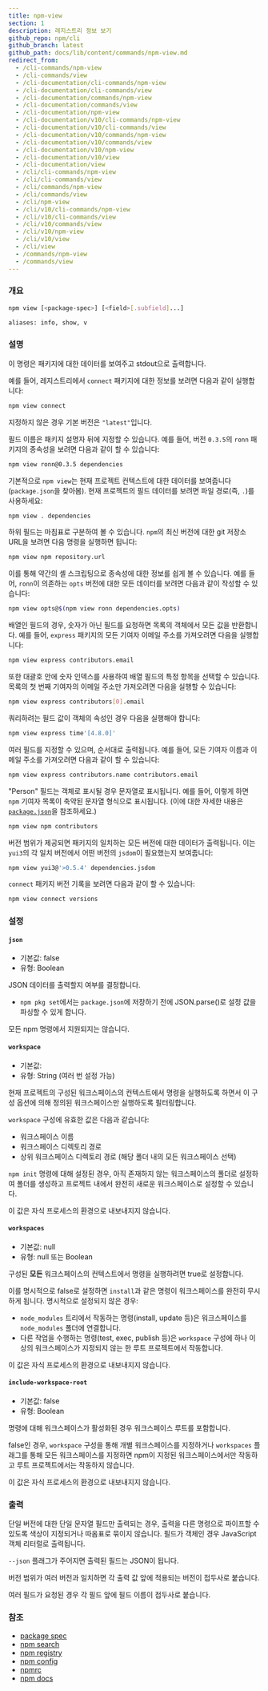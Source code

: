 ```yaml
---
title: npm-view
section: 1
description: 레지스트리 정보 보기
github_repo: npm/cli
github_branch: latest
github_path: docs/lib/content/commands/npm-view.md
redirect_from:
  - /cli-commands/npm-view
  - /cli-commands/view
  - /cli-documentation/cli-commands/npm-view
  - /cli-documentation/cli-commands/view
  - /cli-documentation/commands/npm-view
  - /cli-documentation/commands/view
  - /cli-documentation/npm-view
  - /cli-documentation/v10/cli-commands/npm-view
  - /cli-documentation/v10/cli-commands/view
  - /cli-documentation/v10/commands/npm-view
  - /cli-documentation/v10/commands/view
  - /cli-documentation/v10/npm-view
  - /cli-documentation/v10/view
  - /cli-documentation/view
  - /cli/cli-commands/npm-view
  - /cli/cli-commands/view
  - /cli/commands/npm-view
  - /cli/commands/view
  - /cli/npm-view
  - /cli/v10/cli-commands/npm-view
  - /cli/v10/cli-commands/view
  - /cli/v10/commands/view
  - /cli/v10/npm-view
  - /cli/v10/view
  - /cli/view
  - /commands/npm-view
  - /commands/view
---
```


### 개요

```bash
npm view [<package-spec>] [<field>[.subfield]...]

aliases: info, show, v
```

### 설명

이 명령은 패키지에 대한 데이터를 보여주고 stdout으로 출력합니다.

예를 들어, 레지스트리에서 `connect` 패키지에 대한 정보를 보려면 다음과 같이 실행합니다:

```bash
npm view connect
```

지정하지 않은 경우 기본 버전은 `"latest"`입니다.

필드 이름은 패키지 설명자 뒤에 지정할 수 있습니다. 예를 들어, 버전 `0.3.5`의 `ronn` 패키지의 종속성을 보려면 다음과 같이 할 수 있습니다:

```bash
npm view ronn@0.3.5 dependencies
```

기본적으로 `npm view`는 현재 프로젝트 컨텍스트에 대한 데이터를 보여줍니다(`package.json`을 찾아봄). 현재 프로젝트의 필드 데이터를 보려면 파일 경로(즉, `.`)를 사용하세요:

```bash
npm view . dependencies
```

하위 필드는 마침표로 구분하여 볼 수 있습니다. `npm`의 최신 버전에 대한 git 저장소 URL을 보려면 다음 명령을 실행하면 됩니다:

```bash
npm view npm repository.url
```

이를 통해 약간의 셸 스크립팅으로 종속성에 대한 정보를 쉽게 볼 수 있습니다. 예를 들어, `ronn`이 의존하는 `opts` 버전에 대한 모든 데이터를 보려면 다음과 같이 작성할 수 있습니다:

```bash
npm view opts@$(npm view ronn dependencies.opts)
```

배열인 필드의 경우, 숫자가 아닌 필드를 요청하면 목록의 객체에서 모든 값을 반환합니다. 예를 들어, `express` 패키지의 모든 기여자 이메일 주소를 가져오려면 다음을 실행합니다:

```bash
npm view express contributors.email
```

또한 대괄호 안에 숫자 인덱스를 사용하여 배열 필드의 특정 항목을 선택할 수 있습니다. 목록의 첫 번째 기여자의 이메일 주소만 가져오려면 다음을 실행할 수 있습니다:

```bash
npm view express contributors[0].email
```

쿼리하려는 필드 값이 객체의 속성인 경우 다음을 실행해야 합니다:

```bash
npm view express time'[4.8.0]'
```

여러 필드를 지정할 수 있으며, 순서대로 출력됩니다. 예를 들어, 모든 기여자 이름과 이메일 주소를 가져오려면 다음과 같이 할 수 있습니다:

```bash
npm view express contributors.name contributors.email
```

"Person" 필드는 객체로 표시될 경우 문자열로 표시됩니다. 예를 들어, 이렇게 하면 `npm` 기여자 목록이 축약된 문자열 형식으로 표시됩니다. (이에 대한 자세한 내용은 [`package.json`](/cli/v10/configuring-npm/package-json)을 참조하세요.)

```bash
npm view npm contributors
```

버전 범위가 제공되면 패키지의 일치하는 모든 버전에 대한 데이터가 출력됩니다. 이는 `yui3`의 각 일치 버전에서 어떤 버전의 `jsdom`이 필요했는지 보여줍니다:

```bash
npm view yui3@'>0.5.4' dependencies.jsdom
```

`connect` 패키지 버전 기록을 보려면 다음과 같이 할 수 있습니다:

```bash
npm view connect versions
```

### 설정

#### `json`

- 기본값: false
- 유형: Boolean

JSON 데이터를 출력할지 여부를 결정합니다.

- `npm pkg set`에서는 `package.json`에 저장하기 전에 JSON.parse()로 설정 값을 파싱할 수 있게 합니다.

모든 npm 명령에서 지원되지는 않습니다.

#### `workspace`

- 기본값:
- 유형: String (여러 번 설정 가능)

현재 프로젝트의 구성된 워크스페이스의 컨텍스트에서 명령을 실행하도록 하면서 이 구성 옵션에 의해 정의된 워크스페이스만 실행하도록 필터링합니다.

`workspace` 구성에 유효한 값은 다음과 같습니다:

- 워크스페이스 이름
- 워크스페이스 디렉토리 경로
- 상위 워크스페이스 디렉토리 경로 (해당 폴더 내의 모든 워크스페이스 선택)

`npm init` 명령에 대해 설정된 경우, 아직 존재하지 않는 워크스페이스의 폴더로 설정하여 폴더를 생성하고 프로젝트 내에서 완전히 새로운 워크스페이스로 설정할 수 있습니다.

이 값은 자식 프로세스의 환경으로 내보내지지 않습니다.

#### `workspaces`

- 기본값: null
- 유형: null 또는 Boolean

구성된 **모든** 워크스페이스의 컨텍스트에서 명령을 실행하려면 true로 설정합니다.

이를 명시적으로 false로 설정하면 `install`과 같은 명령이 워크스페이스를 완전히 무시하게 됩니다. 명시적으로 설정되지 않은 경우:

- `node_modules` 트리에서 작동하는 명령(install, update 등)은 워크스페이스를 `node_modules` 폴더에 연결합니다.
- 다른 작업을 수행하는 명령(test, exec, publish 등)은 `workspace` 구성에 하나 이상의 워크스페이스가 지정되지 않는 한 루트 프로젝트에서 작동합니다.

이 값은 자식 프로세스의 환경으로 내보내지지 않습니다.

#### `include-workspace-root`

- 기본값: false
- 유형: Boolean

명령에 대해 워크스페이스가 활성화된 경우 워크스페이스 루트를 포함합니다.

false인 경우, `workspace` 구성을 통해 개별 워크스페이스를 지정하거나 `workspaces` 플래그를 통해 모든 워크스페이스를 지정하면 npm이 지정된 워크스페이스에서만 작동하고 루트 프로젝트에서는 작동하지 않습니다.

이 값은 자식 프로세스의 환경으로 내보내지지 않습니다.

### 출력

단일 버전에 대한 단일 문자열 필드만 출력되는 경우, 출력을 다른 명령으로 파이프할 수 있도록 색상이 지정되거나 따옴표로 묶이지 않습니다. 필드가 객체인 경우 JavaScript 객체 리터럴로 출력됩니다.

`--json` 플래그가 주어지면 출력된 필드는 JSON이 됩니다.

버전 범위가 여러 버전과 일치하면 각 출력 값 앞에 적용되는 버전이 접두사로 붙습니다.

여러 필드가 요청된 경우 각 필드 앞에 필드 이름이 접두사로 붙습니다.

### 참조

- [package spec](/cli/v10/using-npm/package-spec)
- [npm search](/cli/v10/commands/npm-search)
- [npm registry](/cli/v10/using-npm/registry)
- [npm config](/cli/v10/commands/npm-config)
- [npmrc](/cli/v10/configuring-npm/npmrc)
- [npm docs](/cli/v10/commands/npm-docs)
